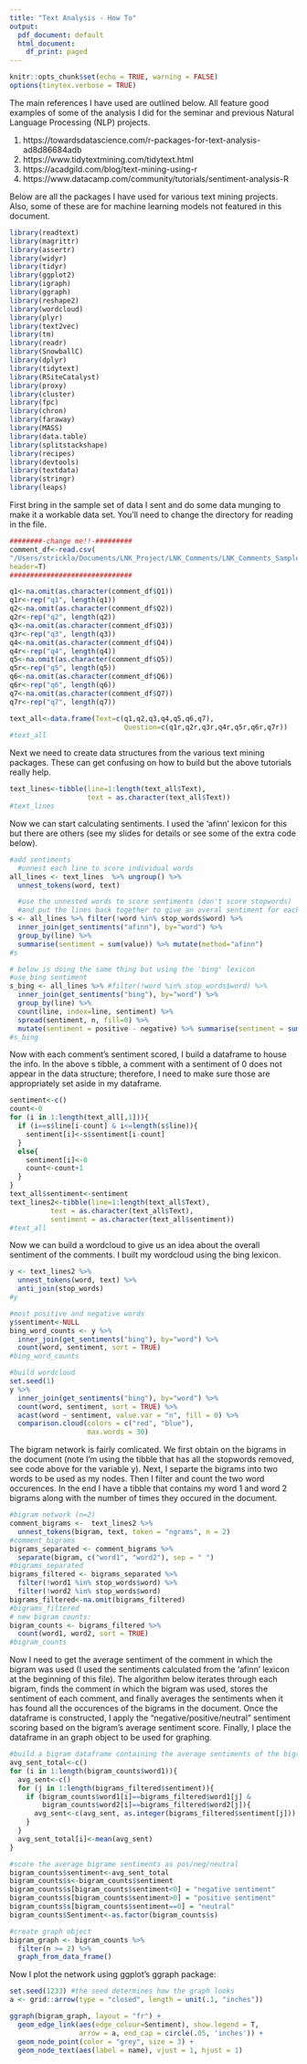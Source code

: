 ---
title: "Text Analysis - How To"
output:
  pdf_document: default
  html_document:
    df_print: paged
---

```{r setup, include=FALSE}
knitr::opts_chunk$set(echo = TRUE, warning = FALSE)
options(tinytex.verbose = TRUE)
```

The main references I have used are outlined below. All feature good examples of some of the analysis I did for the seminar and previous Natural Language Processing (NLP) projects.

1. https://towardsdatascience.com/r-packages-for-text-analysis-ad8d86684adb
2. https://www.tidytextmining.com/tidytext.html
3. https://acadgild.com/blog/text-mining-using-r
4. https://www.datacamp.com/community/tutorials/sentiment-analysis-R

Below are all the packages I have used for various text mining projects. Also, some of these are for machine learning models not featured in this document.
```{r Packages, message=FALSE}
library(readtext)
library(magrittr)
library(assertr)
library(widyr)
library(tidyr)
library(ggplot2)
library(igraph)
library(ggraph)
library(reshape2)
library(wordcloud)
library(plyr)
library(text2vec)
library(tm)
library(readr)
library(SnowballC)
library(dplyr)
library(tidytext)
library(RSiteCatalyst)
library(proxy)
library(cluster)
library(fpc)
library(chron)
library(faraway)
library(MASS)
library(data.table)
library(splitstackshape)
library(recipes)
library(devtools)
library(textdata)
library(stringr)
library(leaps)
```



First bring in the sample set of data I sent and do some data munging to make it a workable data set. You'll need to change the directory for reading in the file.
```{r Sample Data}
########-change me!!-#########
comment_df<-read.csv(
"/Users/strickla/Documents/LNK_Project/LNK_Comments/LNK_Comments_Sample.csv", 
header=T)
##############################

q1<-na.omit(as.character(comment_df$Q1))
q1r<-rep("q1", length(q1))
q2<-na.omit(as.character(comment_df$Q2))
q2r<-rep("q2", length(q2))
q3<-na.omit(as.character(comment_df$Q3))
q3r<-rep("q3", length(q3))
q4<-na.omit(as.character(comment_df$Q4))
q4r<-rep("q4", length(q4))
q5<-na.omit(as.character(comment_df$Q5))
q5r<-rep("q5", length(q5))
q6<-na.omit(as.character(comment_df$Q6))
q6r<-rep("q6", length(q6))
q7<-na.omit(as.character(comment_df$Q7))
q7r<-rep("q7", length(q7))

text_all<-data.frame(Text=c(q1,q2,q3,q4,q5,q6,q7), 
                            Question=c(q1r,q2r,q3r,q4r,q5r,q6r,q7r))
#text_all
```



Next we need to create data structures from the various text mining packages. These can get confusing on how to build but the above tutorials really help.
```{r Create a Tibble}
text_lines<-tibble(line=1:length(text_all$Text), 
                   text = as.character(text_all$Text))
#text_lines
```



Now we can start calculating sentiments. I used the 'afinn' lexicon for this but there are others (see my slides for details or see some of the extra code below).
```{r Sentiment}
#add sentiments 
  #unnest each line to score individual words
all_lines <- text_lines  %>% ungroup() %>% 
  unnest_tokens(word, text)

  #use the unnested words to score sentiments (don't score stopwords) 
  #and put the lines back together to give an overal sentiment for each response
s <- all_lines %>% filter(!word %in% stop_words$word) %>%
  inner_join(get_sentiments("afinn"), by="word") %>%  
  group_by(line) %>% 
  summarise(sentiment = sum(value)) %>% mutate(method="afinn")
#s

# below is doing the same thing but using the 'bing' lexicon
#use bing sentiment
s_bing <- all_lines %>% #filter(!word %in% stop_words$word) %>%
  inner_join(get_sentiments("bing"), by="word") %>%  
  group_by(line) %>%
  count(line, index=line, sentiment) %>%
  spread(sentiment, n, fill=0) %>%
  mutate(sentiment = positive - negative) %>% summarise(sentiment = sum(sentiment))
#s_bing
```



Now with each comment's sentiment scored, I build a dataframe to house the info. In the above s tibble, a comment with a sentiment of 0 does not appear in the data structure; therefore, I need to make sure those are appropriately set aside in my dataframe. 
```{r Build Dataframe of Sentiments }

sentiment<-c()
count<-0
for (i in 1:length(text_all[,1])){
  if (i==s$line[i-count] & i<=length(s$line)){
    sentiment[i]<-s$sentiment[i-count]
  }
  else{
    sentiment[i]<-0
    count<-count+1
  }
}
text_all$sentiment<-sentiment
text_lines2<-tibble(line=1:length(text_all$Text), 
          text = as.character(text_all$Text), 
          sentiment = as.character(text_all$sentiment))
#text_all
```



Now we can build a wordcloud to give us an idea about the overall sentiment of the comments. I built my wordcloud using the bing lexicon.
```{r WordCloud}
y <- text_lines2 %>% 
  unnest_tokens(word, text) %>% 
  anti_join(stop_words)
#y

#most positive and negative words
y$sentiment<-NULL
bing_word_counts <- y %>%
  inner_join(get_sentiments("bing"), by="word") %>%
  count(word, sentiment, sort = TRUE) 
#bing_word_counts

#build wordcloud
set.seed(1)
y %>%
  inner_join(get_sentiments("bing"), by="word") %>%
  count(word, sentiment, sort = TRUE) %>%
  acast(word ~ sentiment, value.var = "n", fill = 0) %>%
  comparison.cloud(colors = c("red", "blue"),
                   max.words = 30)
```




The bigram network is fairly comlicated. We first obtain on the bigrams in the document (note I'm using the tibble that has all the stopwords removed, see code above for the variable y). Next, I separte the bigrams into two words to be used as my nodes. Then I filter and count the two word occurences. In the end I have a tibble that contains my word 1 and word 2 bigrams along with the number of times they occured in the document. 
```{r Bigram Network - Build the Bigram Tibble}
#bigram network (n=2)
comment_bigrams <-  text_lines2 %>%
  unnest_tokens(bigram, text, token = "ngrams", n = 2)
#comment_bigrams
bigrams_separated <- comment_bigrams %>%
  separate(bigram, c("word1", "word2"), sep = " ")
#bigrams_separated
bigrams_filtered <- bigrams_separated %>%
  filter(!word1 %in% stop_words$word) %>%
  filter(!word2 %in% stop_words$word)
bigrams_filtered<-na.omit(bigrams_filtered)
#bigrams_filtered
# new bigram counts:
bigram_counts <- bigrams_filtered %>% 
  count(word1, word2, sort = TRUE)
#bigram_counts
```



Now I need to get the average sentiment of the comment in which the bigram was used (I used the sentiments calculated from the 'afinn' lexicon at the beginning of this file). The algorithm below iterates through each bigram, finds the comment in which the bigram was used, stores the sentiment of each comment, and finally averages the sentiments when it has found all the occurences of the bigrams in the document. Once the dataframe is constructed, I apply the "negative/positive/neutral" sentiment scoring based on the bigram's average sentiment score. Finally, I place the dataframe in an graph object to be used for graphing.
```{r Get Average Sentiment per Bigram}
#build a bigram dataframe containing the average sentiments of the bigrams
avg_sent_total<-c()
for (i in 1:length(bigram_counts$word1)){
  avg_sent<-c()
  for (j in 1:length(bigrams_filtered$sentiment)){
    if (bigram_counts$word1[i]==bigrams_filtered$word1[j] & 
        bigram_counts$word2[i]==bigrams_filtered$word2[j]){
      avg_sent<-c(avg_sent, as.integer(bigrams_filtered$sentiment[j]))
    }
  }
  avg_sent_total[i]<-mean(avg_sent)
}

#score the average bigrame sentiments as pos/neg/neutral
bigram_counts$sentiment<-avg_sent_total
bigram_counts$s<-bigram_counts$sentiment
bigram_counts$s[bigram_counts$sentiment<0] = "negative sentiment" 
bigram_counts$s[bigram_counts$sentiment>0] = "positive sentiment" 
bigram_counts$s[bigram_counts$sentiment==0] = "neutral" 
bigram_counts$Sentiment<-as.factor(bigram_counts$s)

#create graph object
bigram_graph <- bigram_counts %>%
  filter(n >= 2) %>%
  graph_from_data_frame()
```



Now I plot the network using ggplot's ggraph package:
```{r Bigram Network Graph}
set.seed(1233) #the seed determines how the graph looks
a <- grid::arrow(type = "closed", length = unit(.1, "inches"))

ggraph(bigram_graph, layout = "fr") +
  geom_edge_link(aes(edge_colour=Sentiment), show.legend = T,
                 arrow = a, end_cap = circle(.05, 'inches')) +
  geom_node_point(color = "grey", size = 3) +
  geom_node_text(aes(label = name), vjust = 1, hjust = 1) 
```